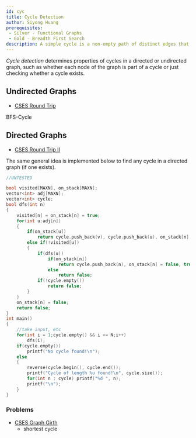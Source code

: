 ```yaml
---
id: cyc
title: Cycle Detection
author: Siyong Huang
prerequisites: 
 - Silver - Functional Graphs
 - Gold - Breadth First Search
description: A simple cycle is a non-empty path of distinct edges that start and end at the same vertex such that no vertex appears more than once. Describes how to detect cycles in both directed and undirected graphs.
---
```


*Cycle detection* determines properties of cycles in a directed or undirected graph, such as whether each node of the graph is part of a cycle or just checking whether a cycle exists. 

## Undirected Graphs

 - [CSES Round Trip](https://cses.fi/problemset/task/1669)

BFS-Cycle

## Directed Graphs

 - [CSES Round Trip II](https://cses.fi/problemset/task/1678)

The same general idea is implemented below to find any cycle in a directed graph (if one exists).

```cpp
//UNTESTED

bool visited[MAXN], on_stack[MAXN];
vector<int> adj[MAXN];
vector<int> cycle;
bool dfs(int n)
{
	visited[n] = on_stack[n] = true;
	for(int u:adj[n])
	{
		if(on_stack[u])
			return cycle.push_back(v), cycle.push_back(u), on_stack[n] = on_stack[u] = false, true;
		else if(!visited[u])
		{
			if(dfs(u))
				if(on_stack[n])
					return cycle.push_back(n), on_stack[n] = false, true;
				else
					return false;
			if(!cycle.empty())
				return false;
		}
	}
	on_stack[n] = false;
	return false;
}
int main()
{
	//take input, etc
	for(int i = 1;cycle.empty() && i <= N;i++)
		dfs(i);
	if(cycle.empty())
		printf("No cycle found!\n");
	else
	{
		reverse(cycle.begin(), cycle.end());
		printf("Cycle of length %u found!\n", cycle.size());
		for(int n : cycle) printf("%d ", n);
		printf("\n");
	}
}
```

### Problems

 - [CSES Graph Girth](https://cses.fi/problemset/task/1707)
   - shortest cycle

